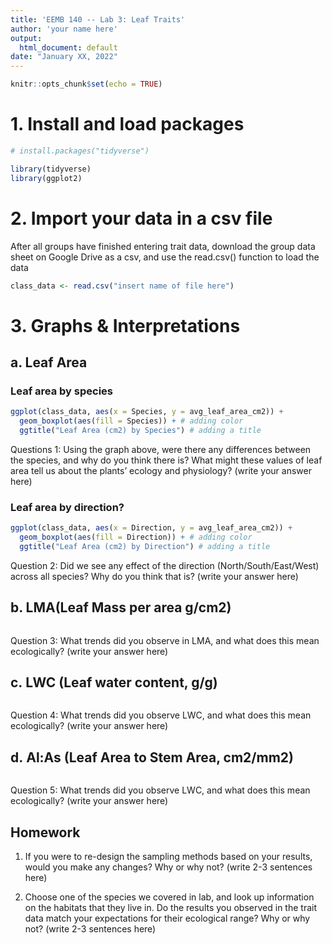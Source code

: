 ```yaml
---
title: 'EEMB 140 -- Lab 3: Leaf Traits'
author: 'your name here'
output:
  html_document: default
date: "January XX, 2022"
---
```


```r
knitr::opts_chunk$set(echo = TRUE)
```

# 1. Install and load packages
```r
# install.packages("tidyverse")

library(tidyverse)
library(ggplot2)

```

# 2. Import your data in a csv file
After all groups have finished entering trait data, download the group data sheet on Google Drive as a csv, and use the read.csv() function to load the data

```r

class_data <- read.csv("insert name of file here")

```

# 3. Graphs & Interpretations

## a. Leaf Area

### Leaf area by species
```r
ggplot(class_data, aes(x = Species, y = avg_leaf_area_cm2)) +
  geom_boxplot(aes(fill = Species)) + # adding color
  ggtitle("Leaf Area (cm2) by Species") # adding a title

```

Questions 1: Using the graph above, were there any differences between the species, and why do you think there is? What might these values of leaf area tell us about the plants' ecology and physiology?
(write your answer here)

### Leaf area by direction?
```r

ggplot(class_data, aes(x = Direction, y = avg_leaf_area_cm2)) +
  geom_boxplot(aes(fill = Direction)) + # adding color
  ggtitle("Leaf Area (cm2) by Direction") # adding a title

```

Question 2: Did we see any effect of the direction (North/South/East/West) across all species? Why do you think that is?
(write your answer here)

## b. LMA(Leaf Mass per area g/cm2)

```r


```
Question 3: What trends did you observe in LMA, and what does this mean ecologically?
(write your answer here)

## c. LWC (Leaf water content, g/g)

```r

```
Question 4: What trends did you observe LWC, and what does this mean ecologically?
(write your answer here)


## d. Al:As (Leaf Area to Stem Area, cm2/mm2)
```r


```
Question 5: What trends did you observe LWC, and what does this mean ecologically?
(write your answer here)

## Homework

1. If you were to re-design the sampling methods based on your results, would you make any changes? Why or why not?
(write 2-3 sentences here)

2. Choose one of the species we covered in lab, and look up information on the habitats that they live in. Do the results you observed in the trait data match your expectations for their ecological range? Why or why not?
(write 2-3 sentences here)


